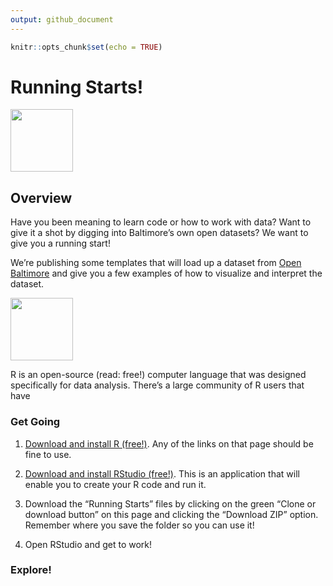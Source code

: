 ```yaml
---
output: github_document
---
```


```r
knitr::opts_chunk$set(echo = TRUE)
```

# Running Starts!

<img src = "http://gis.baltimorecity.gov/images/CITY-LOGO.png" width = 100/>

## Overview

Have you been meaning to learn code or how to work with data?  Want to give it a shot by digging into Baltimore's own open datasets?  We want to give you a running start!

We're publishing some templates that will load up a dataset from [Open Baltimore](https://data.baltimorecity.gov/) and give you a few examples of how to visualize and interpret the dataset. 

<img src = "https://www.r-project.org/logo/Rlogo.png" width = 100/> 

R is an open-source (read: free!) computer language that was designed specifically for data analysis. There's a large community of R users that have 

### Get Going

1. [Download and install R (free!)](https://cran.r-project.org/mirrors.html). Any of the links on that page should be fine to use.

2. [Download and install RStudio (free!)](https://www.rstudio.com/products/rstudio/download/#download). This is an application that will enable you to create your R code and run it.

3. Download the "Running Starts" files by clicking on the green "Clone or download button" on this page and clicking the "Download ZIP" option. Remember where you save the folder so you can use it!

4. Open RStudio and get to work!

### Explore!
